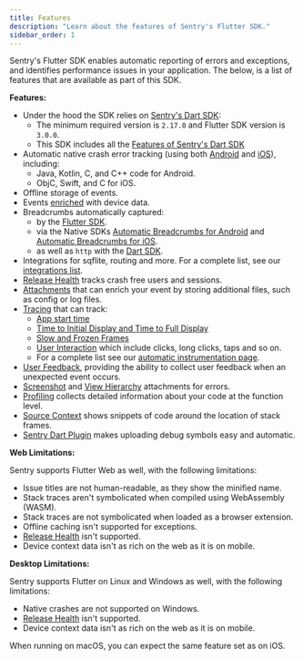 ```yaml
---
title: Features
description: "Learn about the features of Sentry's Flutter SDK."
sidebar_order: 1
---
```


Sentry's Flutter SDK enables automatic reporting of errors and exceptions, and identifies performance issues in your application. The below, is a list of features that are available as part of this SDK.

**Features:**

- Under the hood the SDK relies on [Sentry's Dart SDK](/platforms/dart/):
    - The minimum required version is `2.17.0` and Flutter SDK version is `3.0.0`.
    - This SDK includes all the [Features of Sentry's Dart SDK](/platforms/dart/features/)
- Automatic native crash error tracking (using both [Android](/platforms/android/) and [iOS](/platforms/apple/)), including:
    - Java, Kotlin, C, and C++ code for Android.
    - ObjC, Swift, and C for iOS.
- Offline storage of events.
- Events [enriched](/platforms/flutter/enriching-events/context/) with device data.
- Breadcrumbs automatically captured:
    - by the [Flutter SDK](/platforms/flutter/enriching-events/breadcrumbs/#automatic-breadcrumbs).
    - via the Native SDKs [Automatic Breadcrumbs for Android](/platforms/android/enriching-events/breadcrumbs/#automatic-breadcrumbs) and [Automatic Breadcrumbs for iOS](/platforms/apple/usage/#sentryautobreadcrumbtrackingintegration).
    - as well as `http` with the [Dart SDK](/platforms/dart/).
- Integrations for sqflite, routing and more. For a complete list, see our [integrations list](/platforms/flutter/integrations/).
- [Release Health](/product/releases/health/) tracks crash free users and sessions.
- [Attachments](/platforms/flutter/enriching-events/attachments/) that can enrich your event by storing additional files, such as config or log files.
- [Tracing](/platforms/flutter/tracing/) that can track:
  - [App start time](/platforms/flutter/integrations/app-start-instrumentation/)
  - [Time to Initial Display and Time to Full Display](/platforms/flutter/integrations/routing-instrumentation/#time-to-initial-display/)
  - [Slow and Frozen Frames](/platforms/flutter/integrations/slow-and-frozen-frames-instrumentation/)
  - [User Interaction](/platforms/flutter/integrations/user-interaction-instrumentation/) which include clicks, long clicks, taps and so on.
  - For a complete list see our [automatic instrumentation page](/platforms/flutter/tracing/instrumentation/automatic-instrumentation/).
- [User Feedback](/platforms/flutter/user-feedback/), providing the ability to collect user feedback when an unexpected event occurs.
- [Screenshot](/platforms/flutter/enriching-events/screenshots/) and [View Hierarchy](/platforms/flutter/enriching-events/viewhierarchy/) attachments for errors.
- [Profiling](/platforms/flutter/profiling/) collects detailed information about your code at the function level.
- [Source Context](/platforms/flutter/data-management/debug-files/source-context/) shows snippets of code around the location of stack frames.
- [Sentry Dart Plugin](/platforms/flutter/upload-debug/) makes uploading debug symbols easy and automatic.

**Web Limitations:**

Sentry supports Flutter Web as well, with the following limitations:

- Issue titles are not human-readable, as they show the minified name.
- Stack traces aren't symbolicated when compiled using WebAssembly (WASM).
- Stack traces are not symbolicated when loaded as a browser extension.
- Offline caching isn't supported for exceptions.
- [Release Health](/product/releases/health/) isn't supported.
- Device context data isn't as rich on the web as it is on mobile.

**Desktop Limitations:**

Sentry supports Flutter on Linux and Windows as well, with the following limitations:

- Native crashes are not supported on Windows.
- [Release Health](/product/releases/health/) isn't supported.
- Device context data isn't as rich on the web as it is on mobile.

When running on macOS, you can expect the same feature set as on iOS.

